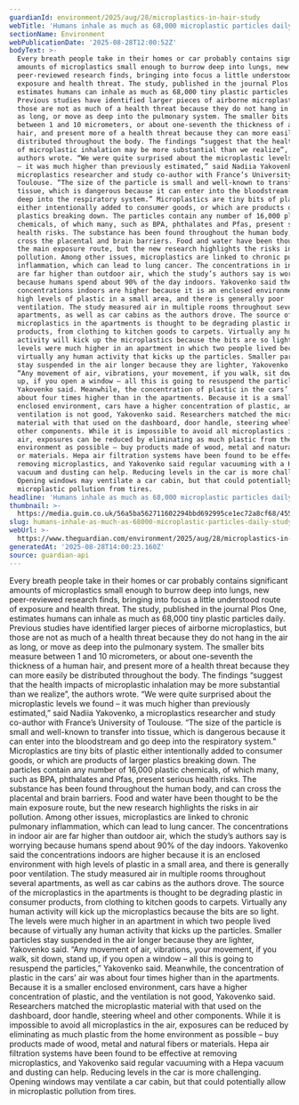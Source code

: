 ```yaml
---
guardianId: environment/2025/aug/28/microplastics-in-hair-study
webTitle: 'Humans inhale as much as 68,000 microplastic particles daily, study finds'
sectionName: Environment
webPublicationDate: '2025-08-28T12:00:52Z'
bodyText: >-
  Every breath people take in their homes or car probably contains significant
  amounts of microplastics small enough to burrow deep into lungs, new
  peer-reviewed research finds, bringing into focus a little understood route of
  exposure and health threat. The study, published in the journal Plos One,
  estimates humans can inhale as much as 68,000 tiny plastic particles daily.
  Previous studies have identified larger pieces of airborne microplastics, but
  those are not as much of a health threat because they do not hang in the air
  as long, or move as deep into the pulmonary system. The smaller bits measure
  between 1 and 10 micrometers, or about one-seventh the thickness of a human
  hair, and present more of a health threat because they can more easily be
  distributed throughout the body. The findings “suggest that the health impacts
  of microplastic inhalation may be more substantial than we realize”, the
  authors wrote. “We were quite surprised about the microplastic levels we found
  – it was much higher than previously estimated,” said Nadiia Yakovenko, a
  microplastics researcher and study co-author with France’s University of
  Toulouse. “The size of the particle is small and well-known to transfer into
  tissue, which is dangerous because it can enter into the bloodstream and go
  deep into the respiratory system.” Microplastics are tiny bits of plastic
  either intentionally added to consumer goods, or which are products of larger
  plastics breaking down. The particles contain any number of 16,000 plastic
  chemicals, of which many, such as BPA, phthalates and Pfas, present serious
  health risks. The substance has been found throughout the human body, and can
  cross the placental and brain barriers. Food and water have been thought to be
  the main exposure route, but the new research highlights the risks in air
  pollution. Among other issues, microplastics are linked to chronic pulmonary
  inflammation, which can lead to lung cancer. The concentrations in indoor air
  are far higher than outdoor air, which the study’s authors say is worrying
  because humans spend about 90% of the day indoors. Yakovenko said the
  concentrations indoors are higher because it is an enclosed environment with
  high levels of plastic in a small area, and there is generally poor
  ventilation. The study measured air in multiple rooms throughout several
  apartments, as well as car cabins as the authors drove. The source of the
  microplastics in the apartments is thought to be degrading plastic in consumer
  products, from clothing to kitchen goods to carpets. Virtually any human
  activity will kick up the microplastics because the bits are so light. The
  levels were much higher in an apartment in which two people lived because of
  virtually any human activity that kicks up the particles. Smaller particles
  stay suspended in the air longer because they are lighter, Yakovenko said.
  “Any movement of air, vibrations, your movement, if you walk, sit down, stand
  up, if you open a window – all this is going to resuspend the particles,”
  Yakovenko said. Meanwhile, the concentration of plastic in the cars’ air was
  about four times higher than in the apartments. Because it is a smaller
  enclosed environment, cars have a higher concentration of plastic, and the
  ventilation is not good, Yakovenko said. Researchers matched the microplastic
  material with that used on the dashboard, door handle, steering wheel and
  other components. While it is impossible to avoid all microplastics in the
  air, exposures can be reduced by eliminating as much plastic from the home
  environment as possible – buy products made of wood, metal and natural fibers
  or materials. Hepa air filtration systems have been found to be effective at
  removing microplastics, and Yakovenko said regular vacuuming with a Hepa
  vacuum and dusting can help. Reducing levels in the car is more challenging.
  Opening windows may ventilate a car cabin, but that could potentially allow in
  microplastic pollution from tires.
headline: 'Humans inhale as much as 68,000 microplastic particles daily, study finds'
thumbnail: >-
  https://media.guim.co.uk/56a5ba562711602294bbd692995ce1ec72a8cf68/455_0_4561_3648/500.jpg
slug: humans-inhale-as-much-as-68000-microplastic-particles-daily-study-finds
webUrl: >-
  https://www.theguardian.com/environment/2025/aug/28/microplastics-in-hair-study
generatedAt: '2025-08-28T14:00:23.160Z'
source: guardian-api
---
```

Every breath people take in their homes or car probably contains significant amounts of microplastics small enough to burrow deep into lungs, new peer-reviewed research finds, bringing into focus a little understood route of exposure and health threat. The study, published in the journal Plos One, estimates humans can inhale as much as 68,000 tiny plastic particles daily. Previous studies have identified larger pieces of airborne microplastics, but those are not as much of a health threat because they do not hang in the air as long, or move as deep into the pulmonary system. The smaller bits measure between 1 and 10 micrometers, or about one-seventh the thickness of a human hair, and present more of a health threat because they can more easily be distributed throughout the body. The findings “suggest that the health impacts of microplastic inhalation may be more substantial than we realize”, the authors wrote. “We were quite surprised about the microplastic levels we found – it was much higher than previously estimated,” said Nadiia Yakovenko, a microplastics researcher and study co-author with France’s University of Toulouse. “The size of the particle is small and well-known to transfer into tissue, which is dangerous because it can enter into the bloodstream and go deep into the respiratory system.” Microplastics are tiny bits of plastic either intentionally added to consumer goods, or which are products of larger plastics breaking down. The particles contain any number of 16,000 plastic chemicals, of which many, such as BPA, phthalates and Pfas, present serious health risks. The substance has been found throughout the human body, and can cross the placental and brain barriers. Food and water have been thought to be the main exposure route, but the new research highlights the risks in air pollution. Among other issues, microplastics are linked to chronic pulmonary inflammation, which can lead to lung cancer. The concentrations in indoor air are far higher than outdoor air, which the study’s authors say is worrying because humans spend about 90% of the day indoors. Yakovenko said the concentrations indoors are higher because it is an enclosed environment with high levels of plastic in a small area, and there is generally poor ventilation. The study measured air in multiple rooms throughout several apartments, as well as car cabins as the authors drove. The source of the microplastics in the apartments is thought to be degrading plastic in consumer products, from clothing to kitchen goods to carpets. Virtually any human activity will kick up the microplastics because the bits are so light. The levels were much higher in an apartment in which two people lived because of virtually any human activity that kicks up the particles. Smaller particles stay suspended in the air longer because they are lighter, Yakovenko said. “Any movement of air, vibrations, your movement, if you walk, sit down, stand up, if you open a window – all this is going to resuspend the particles,” Yakovenko said. Meanwhile, the concentration of plastic in the cars’ air was about four times higher than in the apartments. Because it is a smaller enclosed environment, cars have a higher concentration of plastic, and the ventilation is not good, Yakovenko said. Researchers matched the microplastic material with that used on the dashboard, door handle, steering wheel and other components. While it is impossible to avoid all microplastics in the air, exposures can be reduced by eliminating as much plastic from the home environment as possible – buy products made of wood, metal and natural fibers or materials. Hepa air filtration systems have been found to be effective at removing microplastics, and Yakovenko said regular vacuuming with a Hepa vacuum and dusting can help. Reducing levels in the car is more challenging. Opening windows may ventilate a car cabin, but that could potentially allow in microplastic pollution from tires.
